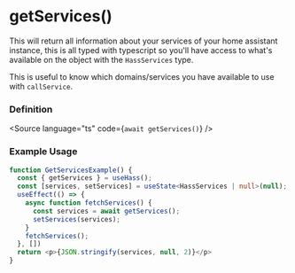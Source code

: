 

<Meta title="HOOKS/useHass/getServices" />

# getServices()
This will return all information about your services of your home assistant instance, this is all typed with typescript
so you'll have access to what's available on the object with the `HassServices` type.

This is useful to know which domains/services you have available to use with `callService`.

### Definition
<Source language="ts" code={`await getServices()`} />


### Example Usage

```ts
function GetServicesExample() {
  const { getServices } = useHass();
  const [services, setServices] = useState<HassServices | null>(null);
  useEffect(() => {
    async function fetchServices() {
      const services = await getServices();
      setServices(services);
    }
    fetchServices();
  }, [])
  return <p>{JSON.stringify(services, null, 2)}</p>
}
